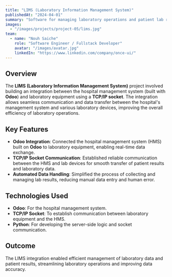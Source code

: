 ```yaml
---
title: "LIMS (Laboratory Information Management System)"
publishedAt: "2024-04-01"
summary: "Software for managing laboratory operations and patient lab results."
images:
  - "/images/projects/project-05/lims.jpg"
team:
  - name: "Nouh Saiche"
    role: "Software Engineer / Fullstack Developer"
    avatar: "/images/avatar.jpg"
    linkedIn: "https://www.linkedin.com/company/once-ui/"
---
```


## Overview

The **LIMS (Laboratory Information Management System)** project involved building an integration between the hospital management system (built with **Odoo**) and laboratory equipment using a **TCP/IP socket**. The integration allows seamless communication and data transfer between the hospital's management system and various laboratory devices, improving the overall efficiency of laboratory operations.

## Key Features

- **Odoo Integration**: Connected the hospital management system (HMS) built on **Odoo** to laboratory equipment, enabling real-time data exchange.
- **TCP/IP Socket Communication**: Established reliable communication between the HMS and lab devices for smooth transfer of patient results and laboratory data.
- **Automated Data Handling**: Simplified the process of collecting and managing lab results, reducing manual data entry and human error.

## Technologies Used

- **Odoo**: For the hospital management system.
- **TCP/IP Socket**: To establish communication between laboratory equipment and the HMS.
- **Python**: For developing the server-side logic and socket communication.

## Outcome

The LIMS integration enabled efficient management of laboratory data and patient results, streamlining laboratory operations and improving data accuracy.
